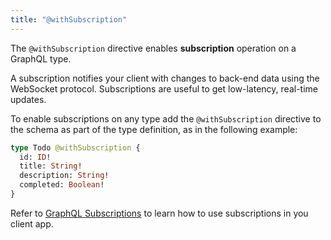```yaml
---
title: "@withSubscription"
---
```


The `@withSubscription` directive enables **subscription** operation on a
GraphQL type.

A subscription notifies your client with changes to back-end data using the
WebSocket protocol. Subscriptions are useful to get low-latency, real-time
updates.

To enable subscriptions on any type add the `@withSubscription` directive to the
schema as part of the type definition, as in the following example:

```graphql
type Todo @withSubscription {
  id: ID!
  title: String!
  description: String!
  completed: Boolean!
}
```

Refer to [GraphQL Subscriptions](./graphql/subscriptions) to learn how to use
subscriptions in you client app.
